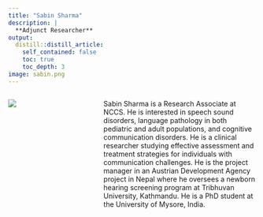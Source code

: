 ```yaml
---
title: "Sabin Sharma"
description: |
  **Adjunct Researcher** 
output:
  distill::distill_article:
    self_contained: false
    toc: true
    toc_depth: 3
image: sabin.png
---
```


:::: {.columns}

::: {.column width="23.9%"}
![](sabin.png)
:::

::: {.column width="3%"}
<!-- empty space between image and text -->
:::

::: {.column width="60%"}
Sabin Sharma is a Research Associate at NCCS.
He is interested in speech sound disorders, language pathology in both pediatric and adult populations, and cognitive communication disorders. He is a clinical researcher studying effective assessment and treatment strategies for individuals with communication challenges.
He is the project manager in an Austrian Development Agency project in Nepal where he oversees a newborn hearing screening program at Tribhuvan University, Kathmandu.
He is a PhD student at the University of Mysore, India.
:::

::::

